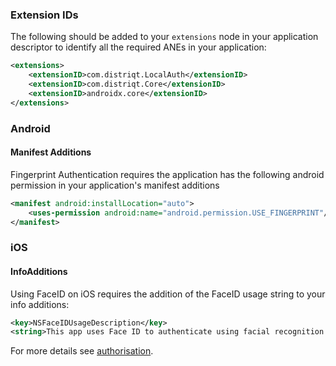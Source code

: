 
### Extension IDs

The following should be added to your `extensions` node in your application descriptor to identify all the required ANEs in your application:

```xml
<extensions>
    <extensionID>com.distriqt.LocalAuth</extensionID>
    <extensionID>com.distriqt.Core</extensionID>
    <extensionID>androidx.core</extensionID>
</extensions>
```



### Android

#### Manifest Additions

Fingerprint Authentication requires the application has the following android permission in your 
application's manifest additions 

```xml
<manifest android:installLocation="auto">
	<uses-permission android:name="android.permission.USE_FINGERPRINT"/>
</manifest> 
```


### iOS

#### InfoAdditions

Using FaceID on iOS requires the addition of the FaceID usage string to your info additions:


```xml
<key>NSFaceIDUsageDescription</key>
<string>This app uses Face ID to authenticate using facial recognition.</string>
```

For more details see [authorisation](../request-authorisation.md).

